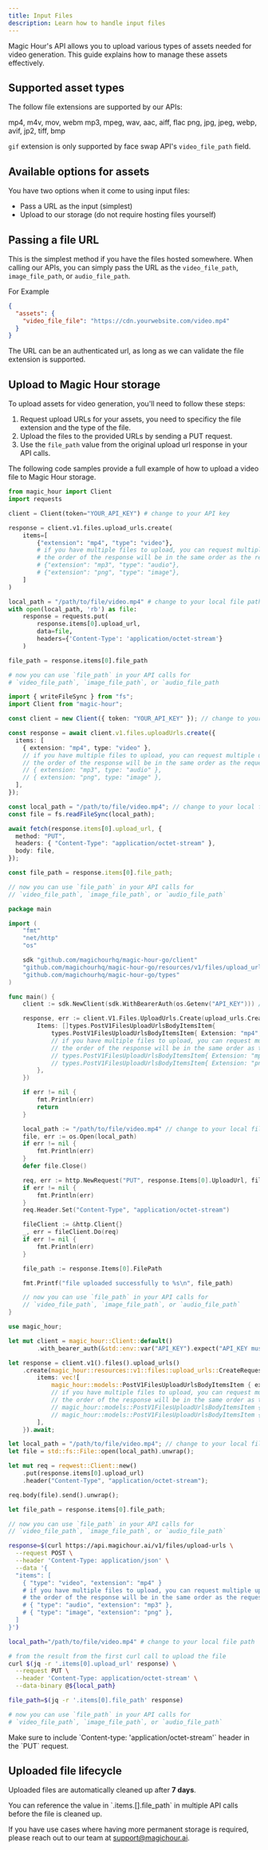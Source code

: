 ```yaml
---
title: Input Files
description: Learn how to handle input files
---
```


Magic Hour's API allows you to upload various types of assets needed for video generation. This guide explains how to manage these assets effectively.

## Supported asset types

The follow file extensions are supported by our APIs:

<CardGroup cols={3}>
  <Card title="Video" icon="film">
    mp4, m4v, mov, webm
  </Card>
  <Card title="Audio" icon="music">
    mp3, mpeg, wav, aac, aiff, flac
  </Card>
  <Card title="Image" icon="image">
    png, jpg, jpeg, webp, avif, jp2, tiff, bmp
  </Card>
</CardGroup>

<Note>`gif` extension is only supported by face swap API's `video_file_path` field.</Note>

## Available options for assets

You have two options when it come to using input files:

- Pass a URL as the input (simplest)
- Upload to our storage (do not require hosting files yourself)

## Passing a file URL

This is the simplest method if you have the files hosted somewhere. When calling our APIs, you can simply pass the URL as the `video_file_path`, `image_file_path`, or `audio_file_path`.

For Example

```json
{
  "assets": {
    "video_file_file": "https://cdn.yourwebsite.com/video.mp4"
  }
}
```

<Tip>
  The URL can be an authenticated url, as long as we can validate the file extension is supported.
</Tip>

## Upload to Magic Hour storage

To upload assets for video generation, you'll need to follow these steps:

1. Request upload URLs for your assets, you need to specificy the file extension and the type of the file.
2. Upload the files to the provided URLs by sending a PUT request.
3. Use the `file_path` value from the original upload url response in your API calls.

The following code samples provide a full example of how to upload a video file to Magic Hour storage.

<CodeGroup>

```python Python SDK
from magic_hour import Client
import requests

client = Client(token="YOUR_API_KEY") # change to your API key

response = client.v1.files.upload_urls.create(
    items=[
        {"extension": "mp4", "type": "video"},
        # if you have multiple files to upload, you can request multiple upload urls
        # the order of the response will be in the same order as the request
        # {"extension": "mp3", "type": "audio"},
        # {"extension": "png", "type": "image"},
    ]
)

local_path = "/path/to/file/video.mp4" # change to your local file path
with open(local_path, 'rb') as file:
    response = requests.put(
        response.items[0].upload_url,
        data=file,
        headers={'Content-Type': 'application/octet-stream'}
    )

file_path = response.items[0].file_path

# now you can use `file_path` in your API calls for
# `video_file_path`, `image_file_path`, or `audio_file_path
```

```typescript Node SDK
import { writeFileSync } from "fs";
import Client from "magic-hour";

const client = new Client({ token: "YOUR_API_KEY" }); // change to your API key

const response = await client.v1.files.uploadUrls.create({
  items: [
    { extension: "mp4", type: "video" },
    // if you have multiple files to upload, you can request multiple upload urls
    // the order of the response will be in the same order as the request
    // { extension: "mp3", type: "audio" },
    // { extension: "png", type: "image" },
  ],
});

const local_path = "/path/to/file/video.mp4"; // change to your local file path
const file = fs.readFileSync(local_path);

await fetch(response.items[0].upload_url, {
  method: "PUT",
  headers: { "Content-Type": "application/octet-stream" },
  body: file,
});

const file_path = response.items[0].file_path;

// now you can use `file_path` in your API calls for
// `video_file_path`, `image_file_path`, or `audio_file_path`
```

```go Go SDK
package main

import (
	"fmt"
	"net/http"
	"os"

	sdk "github.com/magichourhq/magic-hour-go/client"
	"github.com/magichourhq/magic-hour-go/resources/v1/files/upload_urls"
	"github.com/magichourhq/magic-hour-go/types"
)

func main() {
	client := sdk.NewClient(sdk.WithBearerAuth(os.Getenv("API_KEY"))) // change to your API key

	response, err := client.V1.Files.UploadUrls.Create(upload_urls.CreateRequest{
		Items: []types.PostV1FilesUploadUrlsBodyItemsItem{
			types.PostV1FilesUploadUrlsBodyItemsItem{ Extension: "mp4", Type: types.PostV1FilesUploadUrlsBodyItemsItemTypeEnumVideo },
			// if you have multiple files to upload, you can request multiple upload urls
			// the order of the response will be in the same order as the request
			// types.PostV1FilesUploadUrlsBodyItemsItem{ Extension: "mp3", Type: types.PostV1FilesUploadUrlsBodyItemsItemTypeEnumAudio },
			// types.PostV1FilesUploadUrlsBodyItemsItem{ Extension: "png", Type: types.PostV1FilesUploadUrlsBodyItemsItemTypeEnumImage },
		},
	})

	if err != nil {
		fmt.Println(err)
		return
	}

	local_path := "/path/to/file/video.mp4" // change to your local file path
	file, err := os.Open(local_path)
	if err != nil {
		fmt.Println(err)
	}
	defer file.Close()

	req, err := http.NewRequest("PUT", response.Items[0].UploadUrl, file)
	if err != nil {
		fmt.Println(err)
	}
	req.Header.Set("Content-Type", "application/octet-stream")

	fileClient := &http.Client{}
	_, err = fileClient.Do(req)
	if err != nil {
		fmt.Println(err)
	}

	file_path := response.Items[0].FilePath

	fmt.Printf("file uploaded successfully to %s\n", file_path)

	// now you can use `file_path` in your API calls for
	// `video_file_path`, `image_file_path`, or `audio_file_path`
}
```

```rust Rust SDK
use magic_hour;

let mut client = magic_hour::Client::default()
        .with_bearer_auth(&std::env::var("API_KEY").expect("API_KEY must be set"));

let response = client.v1().files().upload_urls()
    .create(magic_hour::resources::v1::files::upload_urls::CreateRequest {
        items: vec![
            magic_hour::models::PostV1FilesUploadUrlsBodyItemsItem { extension: "mp4".to_string(), type_field: magic_hour::models::PostV1FilesUploadUrlsBodyItemsItemTypeEnum::Video }
            // if you have multiple files to upload, you can request multiple upload urls
            // the order of the response will be in the same order as the request
            // magic_hour::models::PostV1FilesUploadUrlsBodyItemsItem { extension: "mp3".to_string(), type_field: magic_hour::models::PostV1FilesUploadUrlsBodyItemsItemTypeEnum::Audio },
            // magic_hour::models::PostV1FilesUploadUrlsBodyItemsItem { extension: "png".to_string(), type_field: magic_hour::models::PostV1FilesUploadUrlsBodyItemsItemTypeEnum::Image },
        ],
    }).await;

let local_path = "/path/to/file/video.mp4"; // change to your local file path
let file = std::fs::File::open(local_path).unwrap();

let mut req = reqwest::Client::new()
    .put(response.items[0].upload_url)
    .header("Content-Type", "application/octet-stream");

req.body(file).send().unwrap();

let file_path = response.items[0].file_path;

// now you can use `file_path` in your API calls for
// `video_file_path`, `image_file_path`, or `audio_file_path`
```

```sh cURL
response=$(curl https://api.magichour.ai/v1/files/upload-urls \
  --request POST \
  --header 'Content-Type: application/json' \
  --data '{
  "items": [
    { "type": "video", "extension": "mp4" }
    # if you have multiple files to upload, you can request multiple upload urls
    # the order of the response will be in the same order as the request
    # { "type": "audio", "extension": "mp3" },
    # { "type": "image", "extension": "png" },
  ]
}')

local_path="/path/to/file/video.mp4" # change to your local file path

# from the result from the first curl call to upload the file
curl $(jq -r '.items[0].upload_url' response) \
  --request PUT \
  --header 'Content-Type: application/octet-stream' \
  --data-binary @${local_path}

file_path=$(jq -r '.items[0].file_path' response)

# now you can use `file_path` in your API calls for
# `video_file_path`, `image_file_path`, or `audio_file_path`
```

</CodeGroup>

<Warning>
  Make sure to include `Content-type: 'application/octet-stream'` header in the `PUT` request.
</Warning>

## Uploaded file lifecycle

Uploaded files are automatically cleaned up after **7 days**.

<Tip>
  You can reference the value in `.items.[].file_path` in multiple API calls before the file is
  cleaned up.
</Tip>

If you have use cases where having more permanent storage is required, please reach out to our team at support@magichour.ai.
